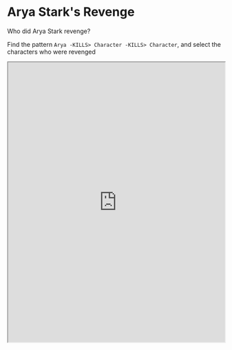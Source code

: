 # Arya Stark's Revenge

Who did Arya Stark revenge?

Find the pattern `Arya -KILLS> Character -KILLS> Character`, and select the characters who were revenged

<iframe
  width="100%"
  height="650"
  src="https://graphxrdev.kineviz.com/share/643230e9b5ebb7c43e170f4e/GraphXR%20API/64833f27092029ba30934bea/GoT?groveUserId=600f2ed8885889005b2d91fd&groveProjectId=643230e9b5ebb7c43e170f4e&groveFileKey=GoT&groveFullscreen=true&groveReadonly=true&groveBlockMode=show"
/>